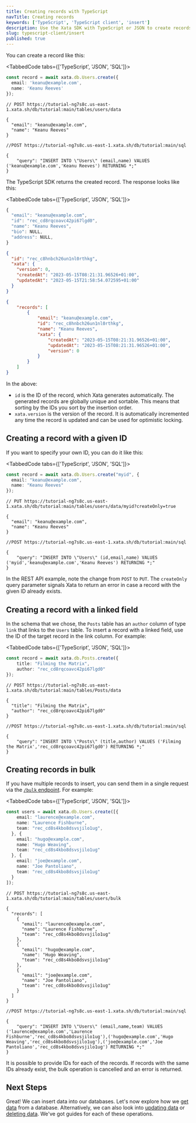 ```yaml
---
title: Creating records with TypeScript
navTitle: Creating records
keywords: ['TypeScript', 'TypeScript client', 'insert']
description: Use the Xata SDK with TypeScript or JSON to create records
slug: typescript-client/insert
published: true
---
```


You can create a record like this:

<TabbedCode tabs={['TypeScript', 'JSON', 'SQL']}>

```ts
const record = await xata.db.Users.create({
  email: 'keanu@example.com',
  name: 'Keanu Reeves'
});
```

```jsonc
// POST https://tutorial-ng7s8c.us-east-1.xata.sh/db/tutorial:main/tables/users/data

{
  "email": "keanu@example.com",
  "name": "Keanu Reeves"
}
```

```jsonc
//POST https://tutorial-ng7s8c.us-east-1.xata.sh/db/tutorial:main/sql

{
    "query": "INSERT INTO \"Users\" (email,name) VALUES ('keanu@example.com','Keanu Reeves') RETURNING *;"
}
```

</TabbedCode>

The TypeScript SDK returns the created record. The response looks like this:

<TabbedCode tabs={['TypeScript', 'JSON', 'SQL']}>
  ```ts
  {
    "email": "keanu@example.com",
    "id": "rec_cd8rqcoavc42pi67lgd0",
    "name": "Keanu Reeves",
    "bio": NULL,
    "address": NULL,
  }
```

```json
{
  "id": "rec_c8hnbch26un1nl0rthkg",
  "xata": {
    "version": 0,
    "createdAt": "2023-05-15T08:21:31.96526+01:00",
    "updatedAt": "2023-05-15T21:58:54.072595+01:00"
  }
}
```

```json
{
    "records": [
        {
            "email": "keanu@example.com",
            "id": "rec_c8hnbch26un1nl0rthkg",
            "name": "Keanu Reeves",
            "xata": {
                "createdAt": "2023-05-15T08:21:31.96526+01:00",
                "updatedAt": "2023-05-15T08:21:31.96526+01:00",
                "version": 0
            }
        }
    ]
}
```

</TabbedCode>

In the above:

- `id` is the ID of the record, which Xata generates automatically. The generated records are globally unique and sortable. This means that sorting by the IDs you sort by the insertion order.
- `xata.version` is the version of the record. It is automatically incremented any time the record is updated and can be used for optimistic locking.

## Creating a record with a given ID

If you want to specify your own ID, you can do it like this:

<TabbedCode tabs={['TypeScript', 'JSON', 'SQL']}>
```ts
const record = await xata.db.Users.create("myid", {
  email: "keanu@example.com",
  name: "Keanu Reeves"
});
```

```jsonc
// PUT https://tutorial-ng7s8c.us-east-1.xata.sh/db/tutorial:main/tables/users/data/myid?createOnly=true

{
  "email": "keanu@example.com",
  "name": "Keanu Reeves"
}
```

```jsonc
//POST https://tutorial-ng7s8c.us-east-1.xata.sh/db/tutorial:main/sql

{
    "query": "INSERT INTO \"Users\" (id,email,name) VALUES ('myid','keanu@example.com','Keanu Reeves') RETURNING *;"
}
```

</TabbedCode>

In the REST API example, note the change from `POST` to `PUT`. The `createOnly` query parameter signals Xata to return an error in case a record with the given ID already exists.

## Creating a record with a linked field

In the schema that we chose, the `Posts` table has an `author` column of type `link` that links to the `Users` table. To insert a record with a linked field, use the ID of the target record in the link column. For example:

<TabbedCode tabs={['TypeScript', 'JSON', 'SQL']}>
```ts
const record = await xata.db.Posts.create({
    title: "Filming the Matrix",
    author: "rec_cd8rqcoavc42pi67lgd0"
});
```

```jsonc
// POST https://tutorial-ng7s8c.us-east-1.xata.sh/db/tutorial:main/tables/Posts/data

{
  "title": "Filming the Matrix",
  "author": "rec_cd8rqcoavc42pi67lgd0"
}
```

```jsonc
//POST https://tutorial-ng7s8c.us-east-1.xata.sh/db/tutorial:main/sql

{
    "query": "INSERT INTO \"Posts\" (title,author) VALUES ('Filming the Matrix','rec_cd8rqcoavc42pi67lgd0') RETURNING *;"
}
```

</TabbedCode>

## Creating records in bulk

If you have multiple records to insert, you can send them in a single request via the [`/bulk` endpoint](/docs/api-reference/db/db_branch_name/tables/table_name/bulk). For example:

<TabbedCode tabs={['TypeScript', 'JSON', 'SQL']}>
```ts
const users = await xata.db.Users.create([{
    email: "laurence@example.com",
    name: "Laurence Fishburne",
    team: "rec_cd8s4kbo8dsvsjilo1ug",
  }, {
    email: "hugo@example.com",
    name: "Hugo Weaving",
    team: "rec_cd8s4kbo8dsvsjilo1ug"
  }, {
    email: "joe@example.com",
    name: "Joe Pantoliano",
    team: "rec_cd8s4kbo8dsvsjilo1ug"
  }
]);
```

```jsonc
// POST https://tutorial-ng7s8c.us-east-1.xata.sh/db/tutorial:main/tables/users/bulk

{
  "records": [
    {
      "email": "laurence@example.com",
      "name": "Laurence Fishburne",
      "team": "rec_cd8s4kbo8dsvsjilo1ug"
    },
    {
      "email": "hugo@example.com",
      "name": "Hugo Weaving",
      "team": "rec_cd8s4kbo8dsvsjilo1ug"
    },
    {
      "email": "joe@example.com",
      "name": "Joe Pantoliano",
      "team": "rec_cd8s4kbo8dsvsjilo1ug"
    }
  ]
}
```

```jsonc
//POST https://tutorial-ng7s8c.us-east-1.xata.sh/db/tutorial:main/sql

{
    "query": "INSERT INTO \"Users\" (email,name,team) VALUES ('laurence@example.com','Laurence Fishburne','rec_cd8s4kbo8dsvsjilo1ug'),('hugo@example.com','Hugo Weaving','rec_cd8s4kbo8dsvsjilo1ug'),('joe@example.com','Joe Pantoliano','rec_cd8s4kbo8dsvsjilo1ug') RETURNING *;"
}
```

</TabbedCode>

It is possible to provide IDs for each of the records. If records with the same IDs already exist, the bulk operation is cancelled and an error is returned.

## Next Steps

Great! We can insert data into our databases. Let's now explore how we [get data](/docs/typescript-client/get) from a database. Alternatively, we can also look into [updating data](/docs/typescript-client/update) or [deleting data](/docs/typescript-client/delete). We've got guides for each of these operations.
